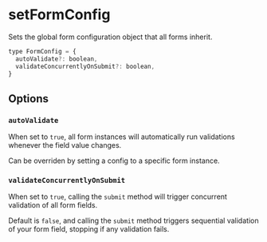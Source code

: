 
# setFormConfig

Sets the global form configuration object that all forms inherit.

```js
type FormConfig = {
  autoValidate?: boolean,
  validateConcurrentlyOnSubmit?: boolean,
}
```

## Options

### `autoValidate`

When set to `true`, all form instances will automatically run validations whenever the field
value changes.

<Callout type="info" emoji="ℹ️">
  Can be overriden by setting a config to a specific form instance.
</Callout>

### `validateConcurrentlyOnSubmit`

When set to `true`, calling the `submit` method will trigger concurrent validation of all form fields.

Default is `false`, and calling the `submit` method triggers sequential validation of your form field, stopping
if any validation fails.
